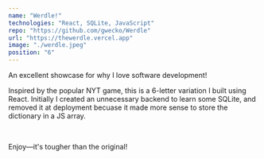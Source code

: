 ```yaml
---
name: "Werdle!"
technologies: "React, SQLite, JavaScript"
repo: "https://github.com/gwecko/Werdle"
url: "https://thewerdle.vercel.app"
image: "./werdle.jpeg"
position: "6"
---
```


An excellent showcase for why I love software development! <br/>

Inspired by the popular NYT game, this is a 6-letter variation I built
using React. Initially I created an unnecessary backend to learn some SQLite,
and removed it at deployment becuase it made more sense to store the 
dictionary in a JS array.

<br/>

Enjoy—it's tougher than the original!

